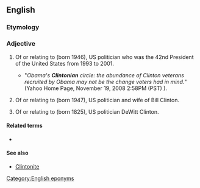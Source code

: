 ==English==

===Etymology===
{{suffix|en|Clinton|ian}}

===Adjective===
{{en-adj}}

# {{lb|en|US|politics}} Of or relating to {{w|Bill Clinton}} (born 1946), US politician who was the 42nd President of the United States from 1993 to 2001.
#* "''Obama's '''Clintonian''' circle: the abundance of Clinton veterans recruited by Obama may not be the change voters had in mind.''" (Yahoo Home Page, November 19, 2008 2:58PM (PST) ).
# {{lb|en|US|politics}} Of or relating to {{w|Hillary Clinton}} (born 1947), US politician and wife of Bill Clinton.
# {{lb|en|US|politics}} Of or relating to {{w|DeWitt Clinton}} (born 1825), US politician DeWitt Clinton.

====Related terms====
* {{l|en|Clintonesque}}

====See also====
* [[Clintonite]]

[[Category:English eponyms]]